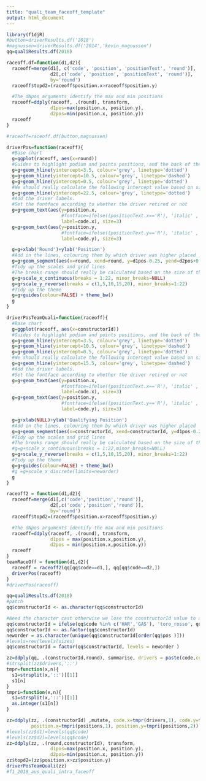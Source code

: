 ```yaml
---
title: "quali_team_faceoff_template"
output: html_document
---
```

```r
library(f1djR)
#button=driverResults.df('2018')
#magnussen=driverResults.df('2014','kevin_magnussen')
qq=qualiResults.df(2018)
```

```r


raceoff.df=function(d1,d2){
  raceoff=merge(d1[, c('code', 'position', 'positionText', 'round')],
                d2[,c('code', 'position', 'positionText', 'round')],
                by='round')
  raceoff$topd2=(raceoff$position.x>raceoff$position.y)

  #The dNpos arguments identify the max and min positions
  raceoff=ddply(raceoff, .(round), transform,
                d1pos=max(position.x, position.y),
                d2pos=min(position.x, position.y))
  raceoff
}

#raceoff=raceoff.df(button,magnussen)

driverPos=function(raceoff){
  #Base chart
  g=ggplot(raceoff, aes(x=round))
  #Guides to highlight podium and points positions, and the back of the field
  g=g+geom_hline(yintercept=3.5, colour='grey', linetype='dotted')
  g=g+geom_hline(yintercept=10.5, colour='grey', linetype='dashed')
  g=g+geom_hline(yintercept=0.5, colour='grey', linetype='dotted')
  #We should really calculate the following intercept value based on size of the field
  g=g+geom_hline(yintercept=22.5, colour='grey', linetype='dotted')
  #Add the driver labels.
  #Set the fontface according to whether the driver retired or not
  g=g+geom_text(aes(y=position.x,
                    #fontface=ifelse((positionText.x=='R'), 'italic' , 'plain'),
                    label=code.x), size=3)
  g=g+geom_text(aes(y=position.y,
                    #fontface=ifelse((positionText.y=='R'), 'italic' , 'plain'),
                    label=code.y), size=3)

  g=g+xlab('Round')+ylab('Position')
  #Add in the lines, colouring them by which driver was higher placed
  g=g+geom_segment(aes(x=round, xend=round, y=d1pos-0.25, yend=d2pos+0.25, col=topd2))
  #Tidy up the scales and grid lines
  #The breaks range should really be calculated based on the size of the field
  g=g+scale_x_continuous(breaks = 1:22, minor_breaks=NULL)
  g=g+scale_y_reverse(breaks = c(1,5,10,15,20), minor_breaks=1:22)
  #Tidy up the theme
  g=g+guides(colour=FALSE) + theme_bw()
  g
}

driverPosTeamQuali=function(raceoff){
  #Base chart
  g=ggplot(raceoff, aes(x=constructorId))
  #Guides to highlight podium and points positions, and the back of the field
  g=g+geom_hline(yintercept=3.5, colour='grey', linetype='dotted')
  g=g+geom_hline(yintercept=10.5, colour='grey', linetype='dashed')
  g=g+geom_hline(yintercept=0.5, colour='grey', linetype='dotted')
  #We should really calculate the following intercept value based on size of the field
  g=g+geom_hline(yintercept=15.5, colour='grey', linetype='dashed')
  #Add the driver labels.
  #Set the fontface according to whether the driver retired or not
  g=g+geom_text(aes(y=position.x,
                    #fontface=ifelse((positionText.x=='R'), 'italic' , 'plain'),
                    label=code.x), size=3)
  g=g+geom_text(aes(y=position.y,
                    #fontface=ifelse((positionText.y=='R'), 'italic' , 'plain'),
                    label=code.y), size=3)

  g=g+xlab(NULL)+ylab('Qualifying Position')
  #Add in the lines, colouring them by which driver was higher placed
  g=g+geom_segment(aes(x=constructorId, xend=constructorId, y=d1pos-0.25, yend=d2pos+0.25, col=topd2))
  #Tidy up the scales and grid lines
  #The breaks range should really be calculated based on the size of the field
  #g=g+scale_x_continuous(breaks = 1:22,minor_breaks=NULL)
  g=g+scale_y_reverse(breaks = c(1,5,10,15,20), minor_breaks=1:22)
  #Tidy up the theme
  g=g+guides(colour=FALSE) + theme_bw()
  #g =g+scale_x_discrete(limits=neworder)
  g
}

raceoff2 = function(d1,d2){
  raceoff=merge(d1[,c('code','position','round')],
                d2[,c('code','position','round')],
                by='round')
  raceoff$topd2=(raceoff$position.x>raceoff$position.y)

  #The dNpos arguments identify the max and min positions
  raceoff=ddply(raceoff, .(round), transform,
                d1pos = max(position.x,position.y),
                d2pos = min(position.x,position.y))
  raceoff
}
teamRaceOff = function(d1,d2){
  raceoff = raceoff2(qq[qq$code==d1,], qq[qq$code==d2,])
  driverPos(raceoff)
}
#driverPos(raceoff)
```

```r
qq=qualiResults.df(2018)
#patch
qq$constructorId <- as.character(qq$constructorId)

#Need the character cast otherwise we lose the constructorId value to a factor number
qq$constructorId = ifelse(qq$code %in% c('HAR','GAS'), 'toro_rosso', qq$constructorId )
qq$constructorId <- as.factor(qq$constructorId)
neworder = as.character(unique(qq$constructorId[order(qq$pos )]))
#levels=rev(levels(sizes)
qq$constructorId = factor(qq$constructorId, levels = neworder )

zz=ddply(qq, .(constructorId,round), summarise, drivers = paste(code,collapse = "::"), positions=paste(position,collapse = "::"))
#strsplit(zz$drivers,'::')
tmpr=function(x,n){
  s1=strsplit(x,'::')[[1]]
  s1[n]
}
tmpri=function(x,n){
  s1=strsplit(x,'::')[[1]]
  as.integer(s1[n])
}

zz=ddply(zz, .(constructorId) ,mutate, code.x=tmpr(drivers,1), code.y=tmpr(drivers,2),
         position.x=tmpri(positions,1), position.y=tmpri(positions,2))
#levels(zz$d1)=levels(qq$code)
#levels(zz$d2)=levels(qq$code)
zz=ddply(zz, .(round,constructorId), transform,
                d1pos=max(position.x, position.y),
                d2pos=min(position.x, position.y))
zz$topd2=(zz$position.x>zz$position.y)
driverPosTeamQuali(zz)
#f1_2018_aus_quali_intra_faceoff
```
